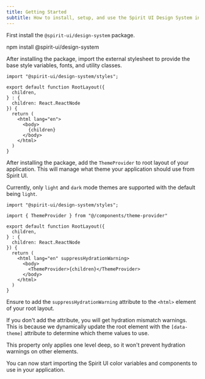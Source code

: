 ```yaml
---
title: Getting Started
subtitle: How to install, setup, and use the Spirit UI Design System in your application.
---
```


First install the `@spirit-ui/design-system` package.

<Snippet>npm install @spirit-ui/design-system</Snippet>

After installing the package, import the external stylesheet to provide the base style variables, fonts, and utility classes.

```tsx showLineNumbers title="app/layout.tsx" {1}
import "@spirit-ui/design-system/styles";

export default function RootLayout({
  children,
} : {
  children: React.ReactNode
}) {
  return (
    <html lang="en">
      <body>
        {children}
      </body>
    </html>
  )
}
```

After installing the package, add the `ThemeProvider` to root layout of your application. This will manage what theme your application should use from Spirit UI.

Currently, only `light` and `dark` mode themes are supported with the default being `light`.

```tsx showLineNumbers title="app/layout.tsx" {3,11,13}
import "@spirit-ui/design-system/styles";

import { ThemeProvider } from "@/components/theme-provider"

export default function RootLayout({
  children,
} : {
  children: React.ReactNode
}) {
  return (
    <html lang="en" suppressHydrationWarning>
      <body>
        <ThemeProvider>{children}</ThemeProvider>
      </body>
    </html>
  )
}
```

Ensure to add the `suppressHydrationWarning` attribute to the `<html>` element of your root layout. 

If you don't add the attribute, you will get hydration mismatch warnings. This is because we dynamically update the root element with the `[data-theme]` attribute to determine which theme values to use.

This property only applies one level deep, so it won't prevent
hydration warnings on other elements.

You can now start importing the Spirit UI color variables and components to use in your application.